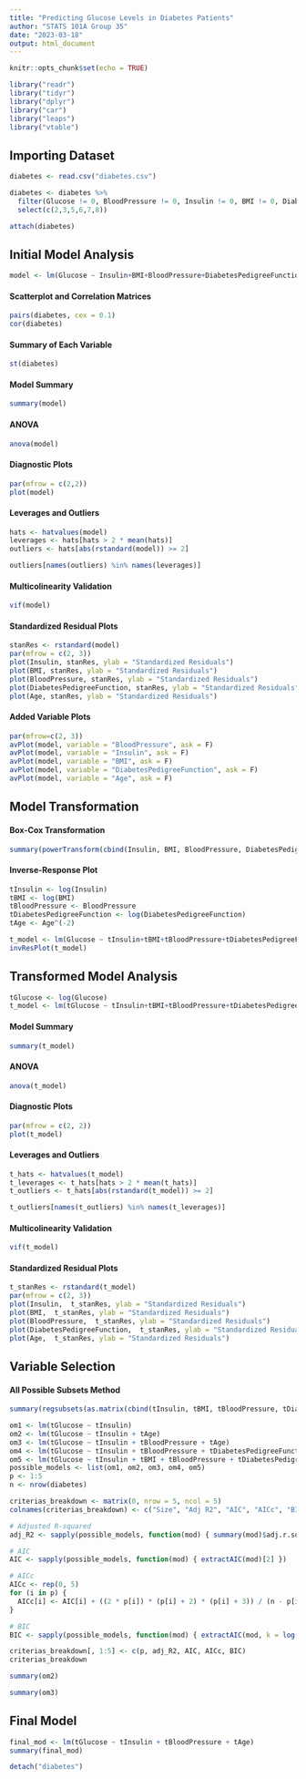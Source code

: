 ```yaml
---
title: "Predicting Glucose Levels in Diabetes Patients"
author: "STATS 101A Group 35"
date: "2023-03-18"
output: html_document
---
```


```r
knitr::opts_chunk$set(echo = TRUE)
```

```r
library("readr")
library("tidyr")
library("dplyr")
library("car")
library("leaps")
library("vtable")
```

## Importing Dataset

```r
diabetes <- read.csv("diabetes.csv")
```

```r
diabetes <- diabetes %>% 
  filter(Glucose != 0, BloodPressure != 0, Insulin != 0, BMI != 0, DiabetesPedigreeFunction != 0, Age != 0) %>%
  select(c(2,3,5,6,7,8))

attach(diabetes)
```

## Initial Model Analysis

```r
model <- lm(Glucose ~ Insulin+BMI+BloodPressure+DiabetesPedigreeFunction+Age)
```

#### Scatterplot and Correlation Matrices

```r
pairs(diabetes, cex = 0.1)
cor(diabetes)
```

#### Summary of Each Variable

```r
st(diabetes)
```


#### Model Summary

```r
summary(model)
```

#### ANOVA

```r
anova(model)
```

#### Diagnostic Plots

```r
par(mfrow = c(2,2))
plot(model)
```

#### Leverages and Outliers

```r
hats <- hatvalues(model)
leverages <- hats[hats > 2 * mean(hats)]
outliers <- hats[abs(rstandard(model)) >= 2]

outliers[names(outliers) %in% names(leverages)]
```

#### Multicolinearity Validation

```r
vif(model)
```

#### Standardized Residual Plots

```r
stanRes <- rstandard(model)
par(mfrow = c(2, 3))
plot(Insulin, stanRes, ylab = "Standardized Residuals")
plot(BMI, stanRes, ylab = "Standardized Residuals")
plot(BloodPressure, stanRes, ylab = "Standardized Residuals")
plot(DiabetesPedigreeFunction, stanRes, ylab = "Standardized Residuals")
plot(Age, stanRes, ylab = "Standardized Residuals")
```

#### Added Variable Plots

```r
par(mfrow=c(2, 3))
avPlot(model, variable = "BloodPressure", ask = F)
avPlot(model, variable = "Insulin", ask = F)
avPlot(model, variable = "BMI", ask = F)
avPlot(model, variable = "DiabetesPedigreeFunction", ask = F)
avPlot(model, variable = "Age", ask = F)
```

## Model Transformation

#### Box-Cox Transformation

```r
summary(powerTransform(cbind(Insulin, BMI, BloodPressure, DiabetesPedigreeFunction, Age) ~ 1))
```

#### Inverse-Response Plot

```r
tInsulin <- log(Insulin)
tBMI <- log(BMI)
tBloodPressure <- BloodPressure
tDiabetesPedigreeFunction <- log(DiabetesPedigreeFunction)
tAge <- Age^(-2)

t_model <- lm(Glucose ~ tInsulin+tBMI+tBloodPressure+tDiabetesPedigreeFunction+tAge)
invResPlot(t_model)
```
## Transformed Model Analysis

```r
tGlucose <- log(Glucose)
t_model <- lm(tGlucose ~ tInsulin+tBMI+tBloodPressure+tDiabetesPedigreeFunction+tAge)
```

#### Model Summary

```r
summary(t_model)
```

#### ANOVA

```r
anova(t_model)
```

#### Diagnostic Plots

```r
par(mfrow = c(2, 2))
plot(t_model)
```

#### Leverages and Outliers

```r
t_hats <- hatvalues(t_model)
t_leverages <- t_hats[hats > 2 * mean(t_hats)]
t_outliers <- t_hats[abs(rstandard(t_model)) >= 2]

t_outliers[names(t_outliers) %in% names(t_leverages)]
```

#### Multicolinearity Validation

```r
vif(t_model)
```

#### Standardized Residual Plots

```r
t_stanRes <- rstandard(t_model)
par(mfrow = c(2, 3))
plot(Insulin,  t_stanRes, ylab = "Standardized Residuals")
plot(BMI,  t_stanRes, ylab = "Standardized Residuals")
plot(BloodPressure,  t_stanRes, ylab = "Standardized Residuals")
plot(DiabetesPedigreeFunction,  t_stanRes, ylab = "Standardized Residuals")
plot(Age,  t_stanRes, ylab = "Standardized Residuals")
```

## Variable Selection

#### All Possible Subsets Method

```r
summary(regsubsets(as.matrix(cbind(tInsulin, tBMI, tBloodPressure, tDiabetesPedigreeFunction, tAge)), tGlucose))
```

```r
om1 <- lm(tGlucose ~ tInsulin)
om2 <- lm(tGlucose ~ tInsulin + tAge)
om3 <- lm(tGlucose ~ tInsulin + tBloodPressure + tAge)
om4 <- lm(tGlucose ~ tInsulin + tBloodPressure + tDiabetesPedigreeFunction  + tAge)
om5 <- lm(tGlucose ~ tInsulin + tBMI + tBloodPressure + tDiabetesPedigreeFunction  + tAge)
possible_models <- list(om1, om2, om3, om4, om5)
p <- 1:5
n <- nrow(diabetes)

criterias_breakdown <- matrix(0, nrow = 5, ncol = 5)
colnames(criterias_breakdown) <- c("Size", "Adj R2", "AIC", "AICc", "BIC")

# Adjusted R-squared
adj_R2 <- sapply(possible_models, function(mod) { summary(mod)$adj.r.squared })

# AIC
AIC <- sapply(possible_models, function(mod) { extractAIC(mod)[2] })

# AICc
AICc <- rep(0, 5)
for (i in p) {
  AICc[i] <- AIC[i] + ((2 * p[i]) * (p[i] + 2) * (p[i] + 3)) / (n - p[i] - 1)
}

# BIC
BIC <- sapply(possible_models, function(mod) { extractAIC(mod, k = log(n))[2] })

criterias_breakdown[, 1:5] <- c(p, adj_R2, AIC, AICc, BIC)
criterias_breakdown
```

```r
summary(om2)
```

```r
summary(om3)
```
## Final Model

```r
final_mod <- lm(tGlucose ~ tInsulin + tBloodPressure + tAge)
summary(final_mod)
```

```r
detach("diabetes")
```




